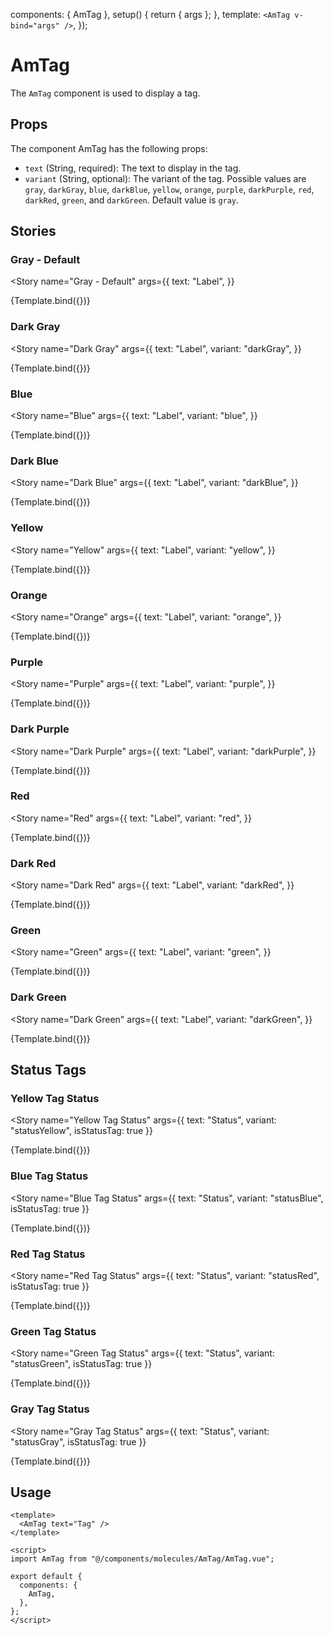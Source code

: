 
<Meta title="Molecules/AmTag/Introduction" />

  components: { AmTag },
  setup() {
    return { args };
  },
  template: `
    <AmTag v-bind="args" />
  `,
});

# AmTag

The `AmTag` component is used to display a tag.

## Props
The component AmTag has the following props:

- `text` (String, required): The text to display in the tag.
- `variant` (String, optional): The variant of the tag. Possible values are `gray`, `darkGray`, `blue`, `darkBlue`, `yellow`, `orange`, `purple`, `darkPurple`, `red`, `darkRed`, `green`, and `darkGreen`. Default value is `gray`.

## Stories

### Gray - Default
<Story
  name="Gray - Default"
  args={{
    text: "Label",
  }}
>
  {Template.bind({})}
</Story>

### Dark Gray
<Story
  name="Dark Gray"
  args={{
    text: "Label",
    variant: "darkGray",
  }}
>
  {Template.bind({})}
</Story>

### Blue
<Story
  name="Blue"
  args={{
    text: "Label",
    variant: "blue",
  }}
>
  {Template.bind({})}
</Story>

### Dark Blue
<Story
  name="Dark Blue"
  args={{
    text: "Label",
    variant: "darkBlue",
  }}
>
  {Template.bind({})}
</Story>

### Yellow
<Story
  name="Yellow"
  args={{
    text: "Label",
    variant: "yellow",
  }}
>
  {Template.bind({})}
</Story>

### Orange
<Story
  name="Orange"
  args={{
    text: "Label",
    variant: "orange",
  }}
>
  {Template.bind({})}
</Story>

### Purple
<Story
  name="Purple"
  args={{
    text: "Label",
    variant: "purple",
  }}
>
  {Template.bind({})}
</Story>

### Dark Purple
<Story
  name="Dark Purple"
  args={{
    text: "Label",
    variant: "darkPurple",
  }}
>
  {Template.bind({})}
</Story>

### Red
<Story
  name="Red"
  args={{
    text: "Label",
    variant: "red",
  }}
>
  {Template.bind({})}
</Story>

### Dark Red
<Story
  name="Dark Red"
  args={{
    text: "Label",
    variant: "darkRed",
  }}
>
  {Template.bind({})}
</Story>

### Green
<Story
  name="Green"
  args={{
    text: "Label",
    variant: "green",
  }}
>
  {Template.bind({})}
</Story>

### Dark Green
<Story
  name="Dark Green"
  args={{
    text: "Label",
    variant: "darkGreen",
  }}
>
  {Template.bind({})}
</Story>

## Status Tags

### Yellow Tag Status
<Story
  name="Yellow Tag Status"
  args={{
    text: "Status",
    variant: "statusYellow",
    isStatusTag: true
  }}
>
  {Template.bind({})}
</Story>

### Blue Tag Status
<Story
  name="Blue Tag Status"
  args={{
    text: "Status",
    variant: "statusBlue",
    isStatusTag: true
  }}
>
  {Template.bind({})}
</Story>

### Red Tag Status
<Story
  name="Red Tag Status"
  args={{
    text: "Status",
    variant: "statusRed",
    isStatusTag: true
  }}
>
  {Template.bind({})}
</Story>

### Green Tag Status
<Story
  name="Green Tag Status"
  args={{
    text: "Status",
    variant: "statusGreen",
    isStatusTag: true
  }}
>
  {Template.bind({})}
</Story>

### Gray Tag Status
<Story
  name="Gray Tag Status"
  args={{
    text: "Status",
    variant: "statusGray",
    isStatusTag: true
  }}
>
  {Template.bind({})}
</Story>

## Usage
```vue
<template>
  <AmTag text="Tag" />
</template>

<script>
import AmTag from "@/components/molecules/AmTag/AmTag.vue";

export default {
  components: {
    AmTag,
  },
};
</script>
```

